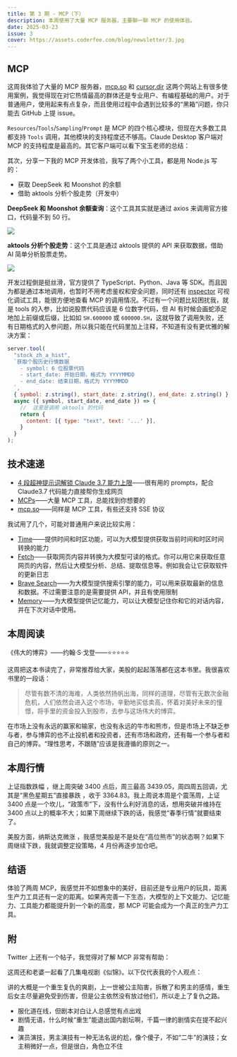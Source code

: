 ```yaml
---
title: 第 3 期 - MCP（下）
description: 本周使用了大量 MCP 服务器，主要聊一聊 MCP 的使用体验。
date: 2025-03-23
issue: 3
cover: https://assets.coderfee.com/blog/newsletter/3.jpg
---
```



## MCP

这周我体验了大量的 MCP 服务器，[mcp.so](https://mcp.so/) 和 [cursor.dir](https://cursor.directory/mcp) 这两个网站上有很多使用案例，我觉得现在对它热情最高的群体还是专业用户、有编程基础的用户。对于普通用户，使用起来有点复杂，而且使用过程中会遇到比较多的“黑箱”问题，你只能去 GitHub 上提 issue。

`Resources`/`Tools`/`Sampling`/`Prompt` 是 MCP 的四个核心模块，但现在大多数工具都支持 `Tools` 调用，其他模块的支持程度还不够高。Claude Desktop 客户端对 MCP 的支持程度是最高的。其它客户端可以看下宝玉老师的总结：

<Tweet id="1903547146781020670" />

其次，分享一下我的 MCP 开发体验，我写了两个小工具，都是用 Node.js 写的：

- 获取 DeepSeek 和 Moonshot 的余额
- 借助 aktools 分析个股走势（开发中）

**DeepSeek 和 Moonshot 余额查询**：这个工具其实就是通过 axios 来调用官方接口，代码量不到 50 行。

![](https://assets.coderfee.com/blog/newsletter/3-1.jpg)

**aktools 分析个股走势**：这个工具是通过 aktools 提供的 API 来获取数据，借助 AI 简单分析股票走势。

![](https://assets.coderfee.com/blog/newsletter/3-2.jpg)

开发过程倒是挺丝滑，官方提供了 TypeScript、Python、Java 等 SDK。而且因为都是通过本地调用，也暂时不用考虑鉴权和安全问题，同时还有 [inspector](https://github.com/modelcontextprotocol/inspector) 可视化调试工具，能很方便地查看 MCP 的调用情况。不过有一个问题比较困扰我，就是 tools 的入参，比如说股票代码应该是 6 位数字代码，但 AI 有时候会画蛇添足地加上前缀或后缀，比如如 `SH.600000` 或 `600000.SH`，这就导致了调用失败，还有日期格式的入参问题，所以我只能在代码里加上注释，不知道有没有更优雅的解决方案：

```javascript
server.tool(
  "stock_zh_a_hist",
  `获取个股历史行情数据
    - symbol: 6 位股票代码
    - start_date: 开始日期，格式为 YYYYMMDD
    - end_date: 结束日期，格式为 YYYYMMDD
  `,
  { symbol: z.string(), start_date: z.string(), end_date: z.string() },
  async ({ symbol, start_date, end_date }) => {
    //  这里是调用 aktools 的代码
    return {
      content: [{ type: "text", text: '...' }],
    }
  }
);
```

## 技术速递

- [4 段超神提示词解锁 Claude 3.7 能力上限](https://mp.weixin.qq.com/s/wrXef-Ek7feg76rDGerKdA)——很有用的 prompts，配合 Claude3.7 代码能力直接帮你生成网页
- [MCPs](https://cursor.directory/mcp)——大量 MCP 工具，总能找到你想要的
- [mcp.so](https://mcp.so/)——同样是 MCP 工具，有些还支持 SSE 协议

我试用了几个，可能对普通用户来说比较实用：

- [Time](https://mcp.so/server/time/modelcontextprotocol)——提供时间和时区功能，可以为大模型提供获取当前时间和时区时间转换的能力
- [Fetch](https://mcp.so/server/fetch/modelcontextprotocol)——获取网页内容并转换为大模型可读的格式。你可以用它来获取任意网页的内容，然后让大模型分析、总结、提取信息等。例如我会让它获取软件的更新日志
- [Brave Search](https://mcp.so/server/brave-search/modelcontextprotocol)——为大模型提供搜索引擎的能力，可以用来获取最新的信息和数据。不过需要注意的是需要提供 API，并且有使用限制
- [Memory](https://github.com/modelcontextprotocol/servers/tree/main/src/memory)——为大模型提供记忆能力，可以让大模型记住你和它的对话内容，并在下次对话中使用。

## 本周阅读

《伟大的博弈》——约翰·S·戈登——⭐⭐⭐⭐⭐

这周把这本书读完了，非常推荐给大家，美股的起起落落都在这本书里。我很喜欢书里的一段话：

> 尽管有数不清的海难，人类依然扬帆出海，同样的道理，尽管有无数次金融危机，人们依然会进入这个市场，辛勤地买低卖高，怀着对美好未来的憧憬，将手里的资金投入到股市，去参与这场伟大的博弈。

在市场上没有永远的赢家和输家，也没有永远的牛市和熊市，但是市场上不缺乏参与者，参与博弈的也不止投机者和投资者，还有市场和政府，还有每一个参与者和自己的博弈。“理性思考，不跟随”应该是我遵循的原则之一。

## 本周行情

上证指数跌幅 <Volatility n={-1.60} />，继上周突破 3400 点后，周三最高 3439.05，周四周五回调，尤其是“黑色星期五”直接暴跌 <Volatility n={-1.29} />，收于 3364.83。我上周说本周是个震荡周，上证 3400 点是一个坎儿，“政策市”下，没有什么利好消息的话，想用突破并维持在 3400 点以上的概率不大；如果下周继续下跌的话，我感觉“春季行情”就要结束了。

美股方面，纳斯达克微涨 <Volatility n={0.17} />，我感觉美股是不是处在“高位熊市”的状态啊？如果下周继续下跌，我就调整定投策略，4 月份再逐步加仓吧。

## 结语

体验了两周 MCP，我感觉并不如想象中的美好，目前还是专业用户的玩具，距离生产力工具还有一定的距离。如果再完善一下生态，大模型的上下文能力、记忆能力、工具能力都能提升到一个新的高度，那 MCP 可能会成为一个真正的生产力工具。

## 附

Twitter 上还有一个帖子，我觉得对了解 MCP 非常有帮助：

<Tweet id="1902757447984710076" />

这周还和老婆一起看了几集电视剧《似锦》。以下仅代表我的个人观点：

讲的大概是一个重生复仇的爽剧，上一世被公主陷害，拆散了和男主的感情，重生后女主尽量避免受到伤害，但是公主依然没有放过他们，所以走上了复仇之路。

- 服化道在线，但剧本对白让人总感觉有点出戏
- 剧情无语，什么时候“重生”能退出国内剧坛啊，千篇一律的剧情实在提不起兴趣
- 演员演技，男主演技有一种无法名说的尬，像个傻子，不如“二牛”的演技；女主稍微好一点，但是很白，角色立不住
